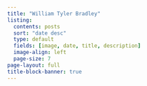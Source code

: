 ```yaml
---
title: "William Tyler Bradley"
listing:
  contents: posts
  sort: "date desc"
  type: default
  fields: [image, date, title, description]
  image-align: left
  page-size: 7
page-layout: full
title-block-banner: true
---
```

